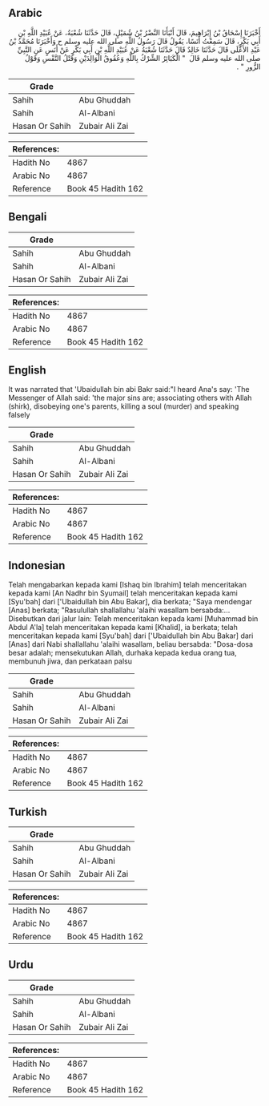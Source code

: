## Arabic


<div dir="rtl" lang="ar" style={{fontSize:'larger',backgroundColor:'#f8f9fa',padding:20}}>
أَخْبَرَنَا إِسْحَاقُ بْنُ إِبْرَاهِيمَ، قَالَ أَنْبَأَنَا النَّضْرُ بْنُ شُمَيْلٍ، قَالَ حَدَّثَنَا شُعْبَةُ، عَنْ عُبَيْدِ اللَّهِ بْنِ أَبِي بَكْرٍ، قَالَ سَمِعْتُ أَنَسًا، يَقُولُ قَالَ رَسُولُ اللَّهِ صلى الله عليه وسلم ح وَأَخْبَرَنَا مُحَمَّدُ بْنُ عَبْدِ الأَعْلَى قَالَ حَدَّثَنَا خَالِدٌ قَالَ حَدَّثَنَا شُعْبَةُ عَنْ عُبَيْدِ اللَّهِ بْنِ أَبِي بَكْرٍ عَنْ أَنَسٍ عَنِ النَّبِيِّ صلى الله عليه وسلم قَالَ ‏ "‏ الْكَبَائِرُ الشِّرْكُ بِاللَّهِ وَعُقُوقُ الْوَالِدَيْنِ وَقَتْلُ النَّفْسِ وَقَوْلُ الزُّورِ ‏"‏ ‏.‏
</div>
<div style={{backgroundColor:'#f8f9fa',padding:20, marginBottom: 10}}><table> <thead> <tr> <th>Grade</th> <th></th> </tr> </thead> <tbody> <tr><td>Sahih</td><td>Abu Ghuddah</td></tr><tr><td>Sahih</td><td>Al-Albani</td></tr><tr><td>Hasan Or Sahih</td><td>Zubair Ali Zai</td></tr></tbody></table><table> <thead> <tr> <th>References:</th> <th></th> </tr> </thead> <tbody><tr><td>Hadith No</td><td>4867</td></tr><tr><td>Arabic No</td><td>4867</td></tr><tr><td>Reference</td><td>Book 45 Hadith 162</td></tr></tbody></table></div>

## Bengali


<div dir="ltr" lang="bn" style={{fontSize:'larger',backgroundColor:'#f8f9fa',padding:20}}>

</div>
<div style={{backgroundColor:'#f8f9fa',padding:20, marginBottom: 10}}><table> <thead> <tr> <th>Grade</th> <th></th> </tr> </thead> <tbody> <tr><td>Sahih</td><td>Abu Ghuddah</td></tr><tr><td>Sahih</td><td>Al-Albani</td></tr><tr><td>Hasan Or Sahih</td><td>Zubair Ali Zai</td></tr></tbody></table><table> <thead> <tr> <th>References:</th> <th></th> </tr> </thead> <tbody><tr><td>Hadith No</td><td>4867</td></tr><tr><td>Arabic No</td><td>4867</td></tr><tr><td>Reference</td><td>Book 45 Hadith 162</td></tr></tbody></table></div>

## English


<div dir="ltr" lang="en" style={{fontSize:'larger',backgroundColor:'#f8f9fa',padding:20}}>
It was narrated that 'Ubaidullah bin abi Bakr said:"I heard Ana's say: 'The Messenger of Allah said: 'the major sins are; associating others with Allah (shirk), disobeying one's parents, killing a soul (murder) and speaking falsely
</div>
<div style={{backgroundColor:'#f8f9fa',padding:20, marginBottom: 10}}><table> <thead> <tr> <th>Grade</th> <th></th> </tr> </thead> <tbody> <tr><td>Sahih</td><td>Abu Ghuddah</td></tr><tr><td>Sahih</td><td>Al-Albani</td></tr><tr><td>Hasan Or Sahih</td><td>Zubair Ali Zai</td></tr></tbody></table><table> <thead> <tr> <th>References:</th> <th></th> </tr> </thead> <tbody><tr><td>Hadith No</td><td>4867</td></tr><tr><td>Arabic No</td><td>4867</td></tr><tr><td>Reference</td><td>Book 45 Hadith 162</td></tr></tbody></table></div>

## Indonesian


<div dir="ltr" lang="id" style={{fontSize:'larger',backgroundColor:'#f8f9fa',padding:20}}>
Telah mengabarkan kepada kami [Ishaq bin Ibrahim] telah menceritakan kepada kami [An Nadhr bin Syumail] telah menceritakan kepada kami [Syu'bah] dari ['Ubaidullah bin Abu Bakar], dia berkata; "Saya mendengar [Anas] berkata; "Rasulullah shallallahu 'alaihi wasallam bersabda:... Disebutkan dari jalur lain: Telah menceritakan kepada kami [Muhammad bin Abdul A'la] telah menceritakan kepada kami [Khalid], ia berkata; telah menceritakan kepada kami [Syu'bah] dari ['Ubaidullah bin Abu Bakar] dari [Anas] dari Nabi shallallahu 'alaihi wasallam, beliau bersabda: "Dosa-dosa besar adalah; mensekutukan Allah, durhaka kepada kedua orang tua, membunuh jiwa, dan perkataan palsu
</div>
<div style={{backgroundColor:'#f8f9fa',padding:20, marginBottom: 10}}><table> <thead> <tr> <th>Grade</th> <th></th> </tr> </thead> <tbody> <tr><td>Sahih</td><td>Abu Ghuddah</td></tr><tr><td>Sahih</td><td>Al-Albani</td></tr><tr><td>Hasan Or Sahih</td><td>Zubair Ali Zai</td></tr></tbody></table><table> <thead> <tr> <th>References:</th> <th></th> </tr> </thead> <tbody><tr><td>Hadith No</td><td>4867</td></tr><tr><td>Arabic No</td><td>4867</td></tr><tr><td>Reference</td><td>Book 45 Hadith 162</td></tr></tbody></table></div>

## Turkish


<div dir="ltr" lang="tr" style={{fontSize:'larger',backgroundColor:'#f8f9fa',padding:20}}>

</div>
<div style={{backgroundColor:'#f8f9fa',padding:20, marginBottom: 10}}><table> <thead> <tr> <th>Grade</th> <th></th> </tr> </thead> <tbody> <tr><td>Sahih</td><td>Abu Ghuddah</td></tr><tr><td>Sahih</td><td>Al-Albani</td></tr><tr><td>Hasan Or Sahih</td><td>Zubair Ali Zai</td></tr></tbody></table><table> <thead> <tr> <th>References:</th> <th></th> </tr> </thead> <tbody><tr><td>Hadith No</td><td>4867</td></tr><tr><td>Arabic No</td><td>4867</td></tr><tr><td>Reference</td><td>Book 45 Hadith 162</td></tr></tbody></table></div>

## Urdu


<div dir="rtl" lang="ur" style={{fontSize:'larger',backgroundColor:'#f8f9fa',padding:20}}>

</div>
<div style={{backgroundColor:'#f8f9fa',padding:20, marginBottom: 10}}><table> <thead> <tr> <th>Grade</th> <th></th> </tr> </thead> <tbody> <tr><td>Sahih</td><td>Abu Ghuddah</td></tr><tr><td>Sahih</td><td>Al-Albani</td></tr><tr><td>Hasan Or Sahih</td><td>Zubair Ali Zai</td></tr></tbody></table><table> <thead> <tr> <th>References:</th> <th></th> </tr> </thead> <tbody><tr><td>Hadith No</td><td>4867</td></tr><tr><td>Arabic No</td><td>4867</td></tr><tr><td>Reference</td><td>Book 45 Hadith 162</td></tr></tbody></table></div>
